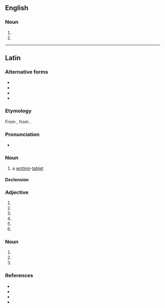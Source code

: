 ==English==

===Noun===
{{head|en|noun form}}

# {{plural of|pugillaris|lang=en}}
# {{plural of|pugillare|lang=en}}

----

==Latin==

===Alternative forms===
* {{alter|la|pugilārēs}}
* {{alter|la|pugillar}}
* {{alter|la|pugillāria}}
* {{alter|la|pugillāris}}

===Etymology===
From {{m|la|pugillāris||of or belonging to the fist or hand; that can be held in the hand}}, from {{suffix|la|pugillus|āris|gloss1=a handful, fistful}}.

===Pronunciation===
* {{la-IPA|pugillārēs}}

===Noun===
{{la-noun|pugillārēs<3.I.pl>|g=m}}

# a [[writing]]-[[tablet]]

====Declension====
{{la-ndecl|pugillārēs<3.I.pl>}}

===Adjective===
{{la-adj-form|pugillārēs}}

# {{inflection of|pugillāris||nom|m|p|lang=la}}
# {{inflection of|pugillāris||nom|f|p|lang=la}}
# {{inflection of|pugillāris||acc|m|p|lang=la}}
# {{inflection of|pugillāris||acc|f|p|lang=la}}
# {{inflection of|pugillāris||voc|m|p|lang=la}}
# {{inflection of|pugillāris||voc|f|p|lang=la}}

===Noun===
{{la-noun-form|pugillārēs}}

# {{inflection of|pugillāris||nom|p|lang=la}}
# {{inflection of|pugillāris||acc|p|lang=la}}
# {{inflection of|pugillāris||voc|p|lang=la}}

===References===
* {{R:Gaffiot}}
* {{R:du Cange}}
* {{R:Peck}}
* {{R:Smith's Antiquities}}